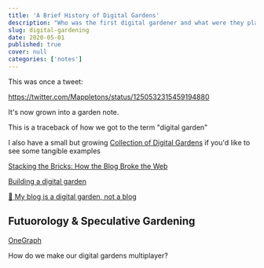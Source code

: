 ```yaml
---
title: 'A Brief History of Digital Gardens'
description: "Who was the first digital gardener and what were they planting?"
slug: digital-gardening
date: 2020-05-01
published: true
cover: null
categories: ['notes']
---
```


This was once a tweet:

https://twitter.com/Mappletons/status/1250532315459194880

It's now grown into a garden note.

This is a traceback of how we got to the term "digital garden"

I also have a small but growing [Collection of Digital Gardens](./garden-collection) if you'd like to see some tangible examples

[Stacking the Bricks: How the Blog Broke the Web](https://stackingthebricks.com/how-blogs-broke-the-web/)

[Building a digital garden](https://tomcritchlow.com/2019/02/17/building-digital-garden/)

[🌱 My blog is a digital garden, not a blog](https://joelhooks.com/digital-garden)

## Futuorology & Speculative Gardening

[OneGraph](https://www.onegraph.com/)

How do we make our digital gardens multiplayer?



